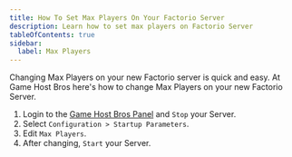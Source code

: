 ```yaml
---
title: How To Set Max Players On Your Factorio Server
description: Learn how to set max players on Factorio Server
tableOfContents: true
sidebar:
  label: Max Players
---
```


Changing Max Players on your new Factorio server is quick and easy. At Game Host Bros here's how to change Max Players on your new Factorio Server.
<Steps>
1. Login to the [Game Host Bros Panel](https://panel.gamehostbros.com/) and `Stop` your Server.
2. Select `Configuration > Startup Parameters`.
3. Edit `Max Players`.
4. After changing, `Start` your Server.
</Steps>
